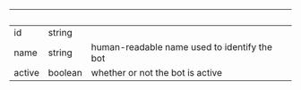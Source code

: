 | &nbsp; | &nbsp; | &nbsp; |
|---|---|---|
| id | string |  |
| name | string | human-readable name used to identify the bot |
| active | boolean | whether or not the bot is active |